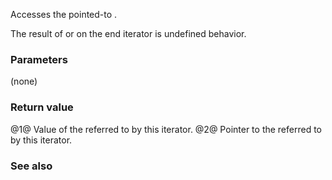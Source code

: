 {{cpp/filesystem/recursive_directory_iterator/title|operator*|operator-&gt;}}
{{cpp/filesystem/recursive_directory_iterator/navbar}}
{{dcl begin}}
{{dcl|since=c++17|num=1|1=
const std::filesystem::directory_entry&amp; operator*() const;
}}
{{dcl|since=c++17|num=2|1=
const std::filesystem::directory_entry* operator-&gt;() const;
}}
{{dcl end}}

Accesses the pointed-to {{ltt|cpp/filesystem/directory_entry|directory_entry}}.

The result of {{tt|operator*}} or {{tt|operator-&gt;}} on the end iterator is undefined behavior.

===Parameters===
(none)

===Return value===
@1@ Value of the {{ltt|cpp/filesystem/directory_entry|directory_entry}} referred to by this iterator.
@2@ Pointer to the {{ltt|cpp/filesystem/directory_entry|directory_entry}} referred to by this iterator.

{{cpp/impldef exception}}

===See also===
{{dsc begin}}
{{dsc inc|cpp/filesystem/directory_iterator/dsc operator*}}
{{dsc end}}

{{langlinks|de|es|ja|ru|zh}}